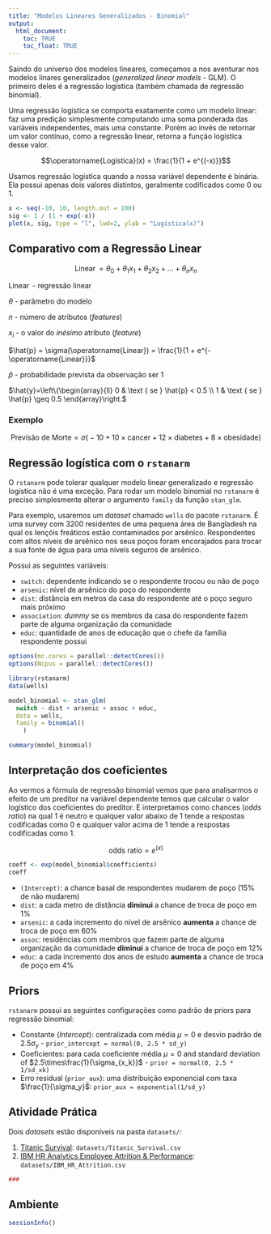 ```yaml
---
title: "Modelos Lineares Generalizados - Binomial"
output:
  html_document:
    toc: TRUE
    toc_float: TRUE
---
```


Saindo do universo dos modelos lineares, começamos a nos aventurar nos modelos linares generalizados (*generalized linear models* - GLM). O primeiro deles é a regressão logística (também chamada de regressão binomial).

Uma regressão logística se comporta exatamente como um modelo linear: faz uma predição simplesmente computando uma soma ponderada das variáveis independentes, mais uma constante. Porém ao invés de retornar um valor contínuo, como a regressão linear, retorna a função logística desse valor.

$$\operatorname{Logística}(x) = \frac{1}{1 + e^{(-x)}}$$

Usamos regressão logística quando a nossa variável dependente é binária. Ela possui apenas dois valores distintos, geralmente codificados como $0$ ou $1$.

```r
x <- seq(-10, 10, length.out = 100)
sig <- 1 / (1 + exp(-x))
plot(x, sig, type = "l", lwd=2, ylab = "Logística(x)")
```

## Comparativo com a Regressão Linear

$$ \operatorname{Linear} = \theta_0 + \theta_1 x_1 + \theta_2 x_2 + \dots + \theta_n x_n$$

$\operatorname{Linear}$ - regressão linear

$\theta$ - parâmetro do modelo

$n$ - número de atributos (*features*)

$x_i$ - o valor do *inésimo* atributo (*feature*)

$\hat{p} = \sigma(\operatorname{Linear}) = \frac{1}{1 + e^{-\operatorname{Linear}}}$

$\hat{p}$ - probabilidade prevista da observação ser 1

$\hat{y}=\left\{\begin{array}{ll} 0 & \text { se } \hat{p} < 0.5 \\ 1 & \text { se } \hat{p} \geq 0.5 \end{array}\right.$

### Exemplo

$$\mathrm{Previsão~de~Morte} = \sigma \big(-10 + 10\times \mathrm{cancer} + 12 \times \mathrm{diabetes} + 8 \times \mathrm{obesidade} \big)$$

## Regressão logística com o `rstanarm`

O `rstanarm` pode tolerar qualquer modelo linear generalizado e regressão logística não é uma exceção. Para rodar um modelo binomial no `rstanarm` é preciso simplesmente alterar o argumento `family` da função `stan_glm`.

Para exemplo, usaremos um *dataset* chamado `wells` do pacote `rstanarm`. É uma survey com 3200 residentes de uma pequena área de Bangladesh na qual os lençóis freáticos estão contaminados por arsênico. Respondentes com altos níveis de arsênico nos seus poços foram encorajados para trocar a sua fonte de água para uma níveis seguros de arsênico.

Possui as seguintes variáveis:

-   `switch`: dependente indicando se o respondente trocou ou não de poço
-   `arsenic`: nível de arsênico do poço do respondente
-   `dist`: distância em metros da casa do respondente até o poço seguro mais próximo
-   `association`: *dummy* se os membros da casa do respondente fazem parte de alguma organização da comunidade
-   `educ`: quantidade de anos de educação que o chefe da família respondente possui

```r
options(mc.cores = parallel::detectCores())
options(Ncpus = parallel::detectCores())

library(rstanarm)
data(wells)

model_binomial <- stan_glm(
  switch ~ dist + arsenic + assoc + educ,
  data = wells,
  family = binomial()
    )
```

```r
summary(model_binomial)
```

## Interpretação dos coeficientes

Ao vermos a fórmula de regressão binomial vemos que para analisarmos o efeito de um preditor na variável dependente temos que calcular o valor logístico dos coeficientes do preditor. E interpretamos como chances (*odds ratio*) na qual 1 é neutro e qualquer valor abaixo de 1 tende a respostas codificadas como 0 e qualquer valor acima de 1 tende a respostas codificadas como 1.

$$\text{odds ratio} = e^{(x)}$$

```r
coeff <- exp(model_binomial$coefficients)
coeff
```

-   `(Intercept)`: a chance basal de respondentes mudarem de poço (15% de não mudarem)
-   `dist`: a cada metro de distância **diminui** a chance de troca de poço em 1%
-   `arsenic`: a cada incremento do nível de arsênico **aumenta** a chance de troca de poço em 60%
-   `assoc`: residências com membros que fazem parte de alguma organização da comunidade **diminui** a chance de troca de poço em 12%
-   `educ`: a cada incremento dos anos de estudo **aumenta** a chance de troca de poço em 4%

## Priors

`rstanarm` possui as seguintes configurações como padrão de priors para regressão binomial:

-   Constante (*Intercept*): centralizada com média $\mu = 0$ e desvio padrão de $2.5 \sigma_y$ - `prior_intercept = normal(0, 2.5 * sd_y)`
-   Coeficientes: para cada coeficiente média $\mu = 0$ and standard deviation of $2.5\times\frac{1}{\sigma_{x_k}}$ - `prior = normal(0, 2.5 * 1/sd_xk)`
-   Erro residual (`prior_aux`): uma distribuição exponencial com taxa $\frac{1}{\sigma_y}$: `prior_aux = exponential(1/sd_y)`

## Atividade Prática

Dois *datasets* estão disponíveis na pasta `datasets/`:

1.  [Titanic Survival](http://biostat.mc.vanderbilt.edu/wiki/pub/Main/DataSets/Ctitanic3.html): `datasets/Titanic_Survival.csv`
2.  [IBM HR Analytics Employee Attrition & Performance](https://www.kaggle.com/pavansubhasht/ibm-hr-analytics-attrition-dataset): `datasets/IBM_HR_Attrition.csv`

```r
###
```

## Ambiente

```r
sessionInfo()
```
